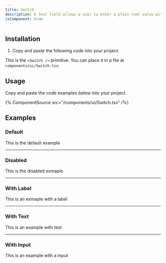 ```yaml
---
title: Switch
description: A text field allows a user to enter a plain text value with a keyboard.
isComponent: true
---
```


## Installation

1. Copy and paste the following code into your project.

This is the `<Switch />` primitive. You can place it in a file at `components/ui/Switch.tsx`.

## Usage

Copy and paste the code examples below into your project.

{% ComponentSource src="/components/ui/Switch.tsx" /%}

## Examples

### Default

This is the default example

---

### Disabled

This is the disabled exmaple

---

### With Label

This is an exmaple with a label

---

### With Text

This is an example with test

---

### With Input

This is an example with a input

